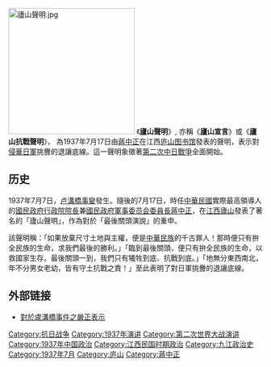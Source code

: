 [[File:廬山聲明.jpg|250px]]
《'''廬山聲明'''》, 亦稱《'''廬山宣言'''》或《'''廬山抗戰聲明'''》，  為1937年7月17日由[[蔣中正|蔣中正]]在江西[[庐山|庐山]][[庐山图书馆|图书馆]]發表的聲明，表示對[[侵華日軍|侵華日軍]]挑釁的退讓底線。這一聲明象徵著[[抗日战争_(中国)|第二次中日戰爭]]全面開始。

==历史==
1937年7月7日，[[卢溝橋事變|卢溝橋事變]]發生。隨後的7月17日，時任[[中華民國大陸時期|中華民國]]實際最高領導人的[[國民政府|國民政府]][[行政院|行政院]][[行政院院長|院長]]兼[[國民政府軍事委员会|國民政府軍事委员会]][[委員長|委員長]][[蔣中正|蔣中正]]，在[[江西省_(中華民國)|江西]][[廬山|廬山]]發表了著名的「廬山聲明」，作為對於「最後關頭演說」的重申。

該聲明稱：「如果放棄尺寸土地與主權，便是[[中華民族|中華民族]]的千古罪人！那時便只有拚全民族的生命，求我們最後的勝利。」「臨到最後關頭，便只有拚全民族的生命，以救國家生存。最後關頭一到，我們只有犧牲到底、抗戰到底。」「地無分東西南北，年不分男女老幼，皆有守土抗戰之責！」至此表明了對日軍挑釁的退讓底線。

==外部链接==
{{Wikisource|對盧溝橋事件之嚴正聲明}}
*[http://www.ccfd.org.tw/ccef001/index.php?option=com_content&view=article&id=1997:0014-6&Itemid=256 對於盧溝橋事件之嚴正表示] {{Wayback|url=http://www.ccfd.org.tw/ccef001/index.php?option=com_content&view=article&id=1997:0014-6&Itemid=256 |date=20211223171923 }}

{{蔣中正}}
{{國民政府時期中華民國外交}}

[[Category:抗日战争|Category:抗日战争]]
[[Category:1937年演讲|Category:1937年演讲]]
[[Category:第二次世界大战演讲|Category:第二次世界大战演讲]]
[[Category:1937年中国政治|Category:1937年中国政治]]
[[Category:江西民国时期政治|Category:江西民国时期政治]]
[[Category:九江政治史|Category:九江政治史]]
[[Category:1937年7月|Category:1937年7月]]
[[Category:庐山|Category:庐山]]
[[Category:蔣中正|Category:蔣中正]]